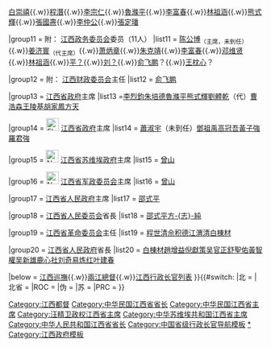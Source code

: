 {{navbox
|name = 江西行政长官
|title = 江西行政长官（1912年至今）
|above = [[江西政府]]
|state = {{{state|collapsed}}}
|selected = {{{1}}}
|groupstyle = text-align: left;

|group1 = {{Flagicon|ROC|1912}} [[江西都督府]][[江西都督|都督]]
|list1 = [[吳介璋]]{{to}}[[彭程萬]]{{to}}[[馬毓寶]]{{to}}[[李烈鈞]]{{to}}[[歐陽武]]{{to}}[[黎元洪]]{{to}}[[李純 (民國)|李純]]（署）

|group2 = {{Flagicon|ROC|1912}} [[江西行政公署]][[民政長]]
|list2 = [[汪瑞闿]]（[[赵从蕃]]署{{to}}[[賀國昌]]护）{{to}}[[李純 (民國)|李純]]{{to}}[[戚扬]]

|group3 = 附：{{Flagicon|ROC|1912}} [[昌武將軍]]督理江西军务
|list3 = [[李純 (民國)|李純]]

|group4 = {{Flagicon|ROC|1912}} [[江西巡按使公署]][[巡按使]]
|list4 = [[戚扬]]

|group5 = 附：{{Flagicon|ROC|1912}} [[江西督軍府]][[江西督軍|督軍]]
|list5 = [[李純 (民國)|李純]]{{to}}[[陳光遠]]

|group6 = 附： {{Flagicon|ROC|1912}} [[督理江西軍務善后事宜]]
|list6 = [[蔡成勳]]

|group7 = 附：{{Flagicon|ROC|1912}} [[督辦江西軍務善后事宜]]
|list7 =[[方本仁]]

|group8 = {{Flagicon|ROC|1912}} [[江西省長公署]]省長
|list8 = [[戚扬]]{{to}}[[赵从蕃]]{{to}}[[杨庆鋆]]（[[何刚德]]护）{{to}}[[李实忱]]（暂代）{{to}}[[谢远涵]]（[[何刚德]]护）{{to}}[[李廷玉]]（蔡成勳任命）{{to}}[[蔡成勳]]（自兼）{{to}}[[徐元誥]]（[[陶家瑶]]署）{{to}}[[蔡成勳]]{{to}}[[胡思义]]{{to}}[[文群]]（方本仁任命）{{to}}[[李定魁]]{{to}}[[杨如轩]]

|group9 = 附： {{Flagicon|ROC|1912}} [[五省聯軍]][[贛軍]]總司令
|list9 =[[鄧如琢]]{{to}}[[鄭俊彥]]

|group10 = {{nowrap begin}}附：{{Flagicon|ROC}} [[江西临时政治会议]]委员（12人）{{nowrap end}}
|list10 = [[朱培德]]<sub>（代主席）</sub>{{.w}}[[白崇禧]]{{.w}}[[程潛]]{{.w}}[[李宗仁]]{{.w}}[[魯滌平]]{{.w}}[[李富春]]{{.w}}[[林伯渠|林祖涵]]{{.w}}[[熊式輝]]{{.w}}[[張國燾]]{{.w}}[[李仲公]]{{.w}}[[張定璠]]

|group11 = 附：{{Flagicon|ROC}} [[江西政务委员会]]委员（11人）
|list11 = [[陈公博]]<sub>（主席，未到任）</sub>{{.w}}[[姜济寰]]<sub>（代主席）</sub>{{.w}}[[萧炳章]]{{.w}}[[朱克靖]]{{.w}}[[李富春]]{{.w}}[[邓维贤]]{{.w}}[[林伯渠|林祖涵]]{{.w}}[[平？]]{{.w}}[[刘？]]{{.w}}[[俞飞鹏]]？{{.w}}[[王枕心]]？

|group12 = 附：{{Flagicon|ROC}} [[江西财政委员会]]主任
|list12 =  [[俞飞鹏]]

|group13 = {{Flagicon|ROC}} [[江西省政府]]主席
|list13 =[[李烈鈞]]{{to}}[[朱培德]]{{to}}[[鲁涤平|魯滌平]]{{to}}[[熊式輝]]{{to}}[[劉體乾 (民國)|劉體乾]]（代）{{to}}[[曹浩森]]{{to}}[[王陵基]]{{to}}[[胡家鳳]]{{to}}[[方天 (民國人物)|方天]]

|group14 = [[File:Flag of the Republic of China-Nanjing (Peace, Anti-Communism, National Construction).svg|25px]] [[江西省政府]]主席
|list14 = [[蕭淑宇]]（未到任）{{to}}[[邓祖禹 (民国)|鄧祖禹]]{{to}}[[高冠吾]]{{to}}[[黃子強]]{{to}}[[羅君強]]

|group15 = [[File:National Flag of Chinese Soviet Republic.svg|25px]] [[江西省苏维埃政府]]主席
|list15 = [[曾山]]

|group16 = [[File:National Flag of Chinese Soviet Republic.svg|25px]] [[江西省军政委员会]]主席
|list16 = [[曾山]]

|group17 = {{Flagicon|PRC}} [[江西省人民政府]]主席
|list17 = [[邵式平]]

|group18 = {{Flagicon|PRC}} [[江西省人民委员会]]省長
|list18 = [[邵式平]]{{to}}[[方志純|方-{志}-純]]

|group19 = {{Flagicon|PRC}} [[江西省革命委员会]]主任
|list19 = [[程世清]]{{to}}[[佘积德]]{{to}}[[江渭清]]{{to}}[[白棟材]]

|group20 = {{Flagicon|PRC}} [[江西省人民政府]]省長
|list20 = [[白棟材]]{{to}}[[趙增益]]{{to}}[[倪獻策]]{{to}}[[吴官正]]{{to}}[[舒聖佑]]{{to}}[[黃智權]]{{to}}[[吴新雄]]{{to}}[[鹿心社]]{{to}}[[刘奇]]{{to}}[[易炼红]]{{to}}[[叶建春]]

|below = [[江西巡撫]]{{.w}}[[兩江總督]]{{.w}}[[江西行政长官列表]]{{中华人民共和国各省级行政区模板索引|行政长官|仅省名=yes}}
}}{{#switch:{{{1}}} 
|北 = [[Category:江西都督]]
|北省 = [[Category:中华民国江西省省长]]
|ROC = [[Category:中华民国江西省主席]]
|伪 = [[Category:汪精卫政权江西省主席]]
|苏 = [[Category:中华苏维埃共和国江西省主席]]
|PRC = [[Category:中华人民共和国江西省省长]]
}}<noinclude>

[[Category:中国省级行政长官导航模板]]
[[Category:江西行政长官|*]]
[[Category:江西政府模板]]
</noinclude>